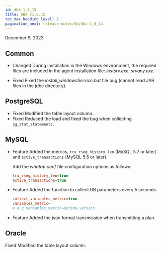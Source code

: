 ```yaml
---
id: dbx-1_6_15
title: DBX v1.6.15
toc_max_heading_level: 2
pagination_next: release-notes/db/dbx-1_6_14
---
```


December 9, 2023

## Common

-   <Status>Changed</Status> During installation in the Windows environment, the required files are included in the agent installation file: <em>instsrv.exe</em>, <em>srvany.exe</em>.

-   <Status>Fixed</Status> Fixed the <em>install_windowsService.bat</em> file bug (cannot read JAR files in the jdbc directory).

## PostgreSQL

-   <Status>Fixed</Status> Modified the table layout column.
-   <Status>Fixed</Status> Reduced the load and fixed the bug when collecting <code>pg_stat_statements</code>.

## MySQL

-   <Status>Feature</Status> Added the metrics, <code>trx_rseg_history_len</code> (MySQL 5.7 or later) and <code>active_transactions</code> (MySQL 5.5 or later).

    Add the _whatap.conf_ file configuration options as follows:

    ```ini title="whatap.conf"
    trx_rseg_history_len=true
    active_transactions=true
    ```

-   <Status>Feature</Status> Added the function to collect DB parameters every 5 seconds.

    ```ini title="whatap.conf"
    collect_variables_metric=true
    variables_metric=
    # e.g variables_metric=uptime,version
    ```

-   <Status>Feature</Status> Added the json format transmission when transmitting a plan.

## Oracle

<Status>Fixed</Status> Modified the table layout column.
